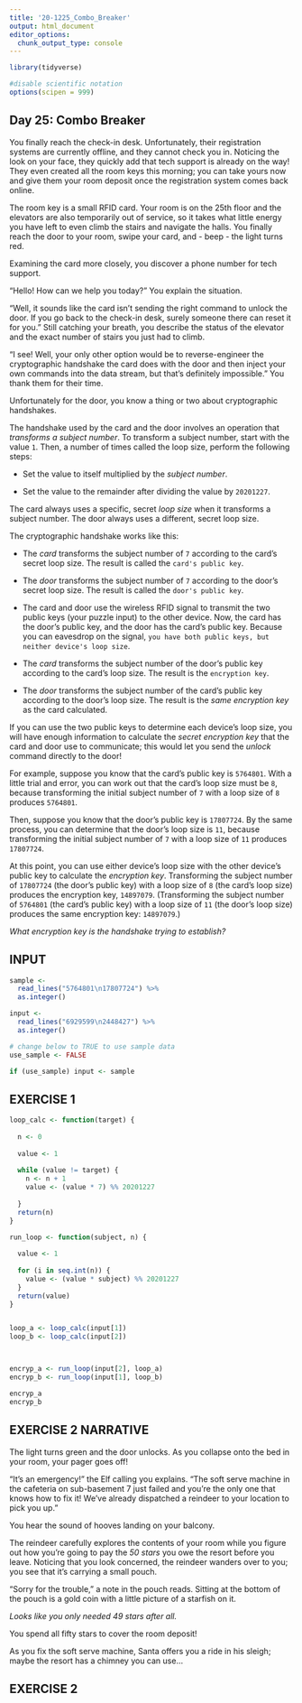 ```yaml
---
title: '20-1225_Combo_Breaker'
output: html_document
editor_options: 
  chunk_output_type: console
---
```


```r
library(tidyverse)

#disable scientific notation
options(scipen = 999)
```

## Day 25: Combo Breaker

You finally reach the check-in desk. Unfortunately, their registration systems are currently offline, and they cannot check you in. Noticing the look on your face, they quickly add that tech support is already on the way! They even created all the room keys this morning; you can take yours now and give them your room deposit once the registration system comes back online.

The room key is a small RFID card. Your room is on the 25th floor and the elevators are also temporarily out of service, so it takes what little energy you have left to even climb the stairs and navigate the halls. You finally reach the door to your room, swipe your card, and - beep - the light turns red.

Examining the card more closely, you discover a phone number for tech support.

"Hello! How can we help you today?" You explain the situation.

"Well, it sounds like the card isn't sending the right command to unlock the door. If you go back to the check-in desk, surely someone there can reset it for you." Still catching your breath, you describe the status of the elevator and the exact number of stairs you just had to climb.

"I see! Well, your only other option would be to reverse-engineer the cryptographic handshake the card does with the door and then inject your own commands into the data stream, but that's definitely impossible." You thank them for their time.

Unfortunately for the door, you know a thing or two about cryptographic handshakes.

The handshake used by the card and the door involves an operation that *transforms a subject number*. To transform a subject number, start with the value `1`. Then, a number of times called the loop size, perform the following steps:

- Set the value to itself multiplied by the *subject number*.

- Set the value to the remainder after dividing the value by `20201227`.

The card always uses a specific, secret *loop size* when it transforms a subject number. The door always uses a different, secret loop size.

The cryptographic handshake works like this:

- The *card* transforms the subject number of `7` according to the card's secret loop size. The result is called the `card's public key`.

- The *door* transforms the subject number of `7` according to the door's secret loop size. The result is called the `door's public key`.

- The card and door use the wireless RFID signal to transmit the two public keys (your puzzle input) to the other device. Now, the card has the door's public key, and the door has the card's public key. Because you can eavesdrop on the signal, `you have both public keys, but neither device's loop size`.

- The *card* transforms the subject number of the door's public key according to the card's loop size. The result is the `encryption key`.

- The *door* transforms the subject number of the card's public key according to the door's loop size. The result is the *same encryption key *as the card calculated.

If you can use the two public keys to determine each device's loop size, you will have enough information to calculate the *secret encryption key* that the card and door use to communicate; this would let you send the *unlock* command directly to the door!

For example, suppose you know that the card's public key is `5764801`. With a little trial and error, you can work out that the card's loop size must be `8`, because transforming the initial subject number of `7` with a loop size of `8` produces `5764801`.

Then, suppose you know that the door's public key is `17807724`. By the same process, you can determine that the door's loop size is `11`, because transforming the initial subject number of `7` with a loop size of `11` produces `17807724`.

At this point, you can use either device's loop size with the other device's public key to calculate the *encryption key*. Transforming the subject number of `17807724` (the door's public key) with a loop size of `8` (the card's loop size) produces the encryption key, `14897079`. (Transforming the subject number of `5764801` (the card's public key) with a loop size of `11` (the door's loop size) produces the same encryption key: `14897079`.)

*What encryption key is the handshake trying to establish?*

## INPUT

```r
sample <- 
  read_lines("5764801\n17807724") %>% 
  as.integer()
```


```r
input <- 
  read_lines("6929599\n2448427") %>% 
  as.integer()
```


```r
# change below to TRUE to use sample data
use_sample <- FALSE

if (use_sample) input <- sample
```


## EXERCISE 1


```r
loop_calc <- function(target) {
  
  n <- 0
  
  value <- 1
  
  while (value != target) {
    n <- n + 1
    value <- (value * 7) %% 20201227
    
  }
  return(n)
}

run_loop <- function(subject, n) {
  
  value <- 1
  
  for (i in seq.int(n)) {
    value <- (value * subject) %% 20201227
  }
  return(value)
}


loop_a <- loop_calc(input[1])
loop_b <- loop_calc(input[2])



encryp_a <- run_loop(input[2], loop_a)
encryp_b <- run_loop(input[1], loop_b)

encryp_a
encryp_b


```




## EXERCISE 2 NARRATIVE

The light turns green and the door unlocks. As you collapse onto the bed in your room, your pager goes off!

"It's an emergency!" the Elf calling you explains. "The soft serve machine in the cafeteria on sub-basement 7 just failed and you're the only one that knows how to fix it! We've already dispatched a reindeer to your location to pick you up."

You hear the sound of hooves landing on your balcony.

The reindeer carefully explores the contents of your room while you figure out how you're going to pay the *50 stars* you owe the resort before you leave. Noticing that you look concerned, the reindeer wanders over to you; you see that it's carrying a small pouch.

"Sorry for the trouble," a note in the pouch reads. Sitting at the bottom of the pouch is a gold coin with a little picture of a starfish on it.

*Looks like you only needed 49 stars after all.*


You spend all fifty stars to cover the room deposit!

As you fix the soft serve machine, Santa offers you a ride in his sleigh; maybe the resort has a chimney you can use...

## EXERCISE 2


```r

```




